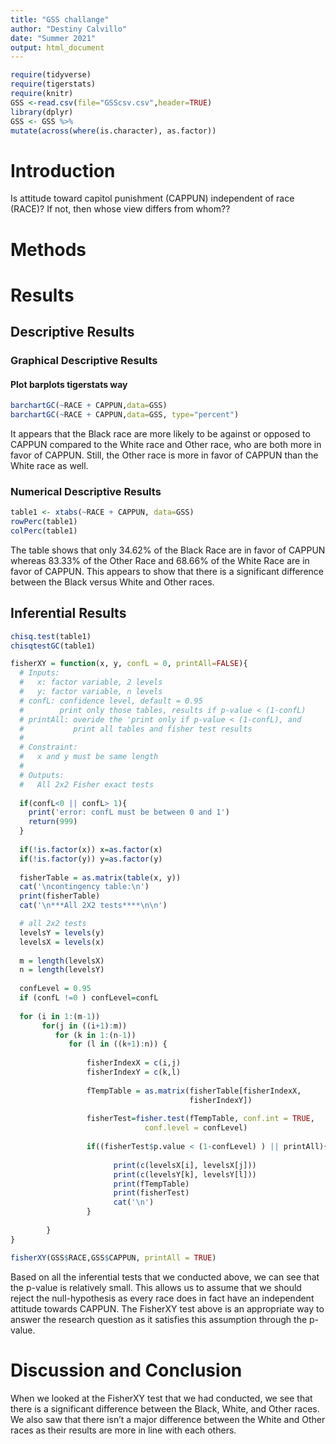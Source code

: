 ```yaml
---
title: "GSS challange"
author: "Destiny Calvillo"
date: "Summer 2021"
output: html_document
---
```


```r
require(tidyverse)
require(tigerstats)
require(knitr)
GSS <-read.csv(file="GSScsv.csv",header=TRUE)
library(dplyr)
GSS <- GSS %>%
mutate(across(where(is.character), as.factor))
```


# Introduction

<!--In this section you explain what you are trying to show.  Where did the data come from?  What is the research or other question you are trying to answer?.  If you skimp in this section expect to be marked down in your grade. Paint a picture of the project a couple of paragraphs is expected!-->

Is attitude toward capitol punishment (CAPPUN) independent of race (RACE)?
If not, then whose view differs from whom??

# Methods

<!--Decide on your methods:  use "variable analysis" or other appropriate descriptors.  Make sure to choose at least one graphical method and at least one numerical method. Discuss what data manipulations may be needed for example subsetting or other binning procedures and what sort of graphical displays and inferential tools will be used!-->

# Results

<!--Divide this section into two sub-sections:  One for your descriptive  results and one for your inferential results.!-->

## Descriptive Results

### Graphical Descriptive Results

<!--Graphical results here.  Make sure to show your code.  Provide appropriate labels for axes, giving units if possible, and provide a good title for the graph, too.  Use the graphical results to describe the patterns if any that exist in the data as focused toward the research question. Bottom line is to explain the features of the graph that are relevant to conforming or departing to what is expected by your null hypothesis !-->

#### Plot barplots tigerstats way

```r
barchartGC(~RACE + CAPPUN,data=GSS)
barchartGC(~RACE + CAPPUN,data=GSS, type="percent")

```

It appears that the Black race are more likely to be against or opposed to CAPPUN compared to the White race and Other race, who are both more in favor of CAPPUN. Still, the Other race is more in favor of CAPPUN than the White race as well.

### Numerical Descriptive Results

<!--Numerical results go here. Use the numerical results to describe the patterns if any that exist in the data as focused toward the research question!-->

```r
table1 <- xtabs(~RACE + CAPPUN, data=GSS)
rowPerc(table1)
colPerc(table1)
```

The table shows that only 34.62% of the Black Race are in favor of CAPPUN whereas 83.33% of the Other Race and 68.66% of the White Race are in favor of CAPPUN. This appears to show that there is a significant difference between the Black versus White and Other races. 

## Inferential Results

<!--State hypothesis clearly.  Make sure your discussion of the inferential test covers all the aspects that the test output produces, such as test statistic, p-value etc.  Make a decision about the null hypothesis, explain the assumptions on which the selected test/procedure was based, and why the chosen procedure satisfys the assumptions and is appropriate to answer the research question!-->

```r
chisq.test(table1)
chisqtestGC(table1)
```

```r
fisherXY = function(x, y, confL = 0, printAll=FALSE){
  # Inputs: 
  #   x: factor variable, 2 levels
  #   y: factor variable, n levels
  # confL: confidence level, default = 0.95
  #        print only those tables, results if p-value < (1-confL)
  # printAll: overide the 'print only if p-value < (1-confL), and
  #           print all tables and fisher test results
  #
  # Constraint:
  #   x and y must be same length
  #
  # Outputs:
  #   All 2x2 Fisher exact tests
  
  if(confL<0 || confL> 1){
    print('error: confL must be between 0 and 1')
    return(999)
  }
  
  if(!is.factor(x)) x=as.factor(x)
  if(!is.factor(y)) y=as.factor(y)
  
  fisherTable = as.matrix(table(x, y))
  cat('\ncontingency table:\n')
  print(fisherTable)
  cat('\n***All 2X2 tests****\n\n')

  # all 2x2 tests
  levelsY = levels(y)
  levelsX = levels(x)
  
  m = length(levelsX)
  n = length(levelsY)
  
  confLevel = 0.95
  if (confL !=0 ) confLevel=confL
  
  for (i in 1:(m-1))
       for(j in ((i+1):m))
          for (k in 1:(n-1))
             for (l in ((k+1):n)) {
                
                 fisherIndexX = c(i,j)
                 fisherIndexY = c(k,l)
                 
                 fTempTable = as.matrix(fisherTable[fisherIndexX,
                                        fisherIndexY])
                 
                 fisherTest=fisher.test(fTempTable, conf.int = TRUE, 
                              conf.level = confLevel)
                 
                 if((fisherTest$p.value < (1-confLevel) ) || printAll){
                   
                       print(c(levelsX[i], levelsX[j]))
                       print(c(levelsY[k], levelsY[l]))
                       print(fTempTable)
                       print(fisherTest)
                       cat('\n')
                 }
                 
        }
}

```

```r
fisherXY(GSS$RACE,GSS$CAPPUN, printAll = TRUE)
```

Based on all the inferential tests that we conducted above, we can see that the p-value is relatively small. This allows us to assume that we should reject the null-hypothesis as every race does in fact have an independent attitude towards CAPPUN. The FisherXY test above is an appropriate way to answer the research question as it satisfies this assumption through the p-value. 

# Discussion and Conclusion

<!--Discussion and conclusion here.  If you found a relationship be sure to consider whether the relationship occurs because one of the variables causes the other, or whether they perhasps are related for some other reason.  Watch the chapter 6 videos from the GeorgeTown videos collection.!-->

When we looked at the FisherXY test that we had conducted, we see that there is a significant difference between the Black, White, and Other races. We also saw that there isn't a major difference between the White and Other races as their results are more in line with each others.

